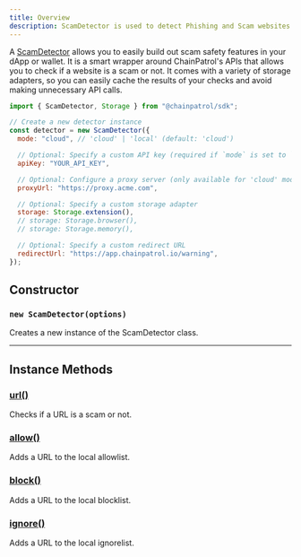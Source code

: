 ```yaml
---
title: Overview
description: ScamDetector is used to detect Phishing and Scam websites using ChainPatrol's APIs.
---
```


A [ScamDetector](./constructor) allows you to easily build out scam safety features in your dApp or wallet. It is a smart wrapper around ChainPatrol's APIs that allows you to check if a website is a scam or not. It comes with a variety of storage adapters, so you can easily cache the results of your checks and avoid making unnecessary API calls.

```js
import { ScamDetector, Storage } from "@chainpatrol/sdk";

// Create a new detector instance
const detector = new ScamDetector({
  mode: "cloud", // 'cloud' | 'local' (default: 'cloud')

  // Optional: Specify a custom API key (required if `mode` is set to `cloud`)
  apiKey: "YOUR_API_KEY",

  // Optional: Configure a proxy server (only available for 'cloud' mode)
  proxyUrl: "https://proxy.acme.com",

  // Optional: Specify a custom storage adapter
  storage: Storage.extension(),
  // storage: Storage.browser(),
  // storage: Storage.memory(),

  // Optional: Specify a custom redirect URL
  redirectUrl: "https://app.chainpatrol.io/warning",
});
```

## Constructor

### `new ScamDetector(options)`

Creates a new instance of the ScamDetector class.

---

## Instance Methods

### [url()](./instance-methods/url)

Checks if a URL is a scam or not.

### [allow()](./instance-methods/allow)

Adds a URL to the local allowlist.

### [block()](./instance-methods/block)

Adds a URL to the local blocklist.

### [ignore()](./instance-methods/ignore)

Adds a URL to the local ignorelist.
